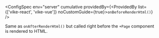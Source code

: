 
<ConfigSpec
  env="server"
  cumulative
  providedBy={<ProvidedBy list={['vike-react', 'vike-vue']} noCustomGuide={true}><code>onBeforeRenderHtml()</code></ProvidedBy>}
/>

Same as <Link href="/onAfterRenderHtml">`onAfterRenderHtml()`</Link> but called right before the `+Page` component is rendered to HTML.

